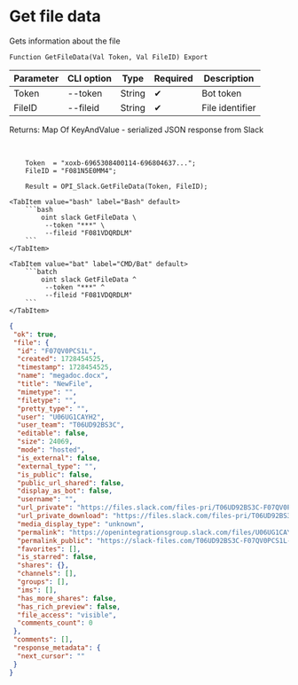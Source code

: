 ﻿---
sidebar_position: 3
---


# Get file data
 Gets information about the file



`Function GetFileData(Val Token, Val FileID) Export`

  | Parameter | CLI option | Type | Required | Description |
  |-|-|-|-|-|
  | Token | --token | String | &#x2714; | Bot token |
  | FileID | --fileid | String | &#x2714; | File identifier |

  
  Returns:  Map Of KeyAndValue - serialized JSON response from Slack

<br/>




```bsl title="1C:Enterprise/OneScript code example"
    Token  = "xoxb-6965308400114-696804637...";
    FileID = "F081N5E0MM4";

    Result = OPI_Slack.GetFileData(Token, FileID);
```
 

 <Tabs>
  
    <TabItem value="bash" label="Bash" default>
        ```bash
            oint slack GetFileData \
             --token "***" \
             --fileid "F081VDQRDLM"
        ```
    </TabItem>
  
    <TabItem value="bat" label="CMD/Bat" default>
        ```batch
            oint slack GetFileData ^
             --token "***" ^
             --fileid "F081VDQRDLM"
        ```
    </TabItem>
</Tabs>


```json title="Result"
{
 "ok": true,
 "file": {
  "id": "F07QV0PCS1L",
  "created": 1728454525,
  "timestamp": 1728454525,
  "name": "megadoc.docx",
  "title": "NewFile",
  "mimetype": "",
  "filetype": "",
  "pretty_type": "",
  "user": "U06UG1CAYH2",
  "user_team": "T06UD92BS3C",
  "editable": false,
  "size": 24069,
  "mode": "hosted",
  "is_external": false,
  "external_type": "",
  "is_public": false,
  "public_url_shared": false,
  "display_as_bot": false,
  "username": "",
  "url_private": "https://files.slack.com/files-pri/T06UD92BS3C-F07QV0PCS1L/megadoc.docx",
  "url_private_download": "https://files.slack.com/files-pri/T06UD92BS3C-F07QV0PCS1L/download/megadoc.docx",
  "media_display_type": "unknown",
  "permalink": "https://openintegrationsgroup.slack.com/files/U06UG1CAYH2/F07QV0PCS1L/megadoc.docx",
  "permalink_public": "https://slack-files.com/T06UD92BS3C-F07QV0PCS1L-dec85076a5",
  "favorites": [],
  "is_starred": false,
  "shares": {},
  "channels": [],
  "groups": [],
  "ims": [],
  "has_more_shares": false,
  "has_rich_preview": false,
  "file_access": "visible",
  "comments_count": 0
 },
 "comments": [],
 "response_metadata": {
  "next_cursor": ""
 }
}
```
